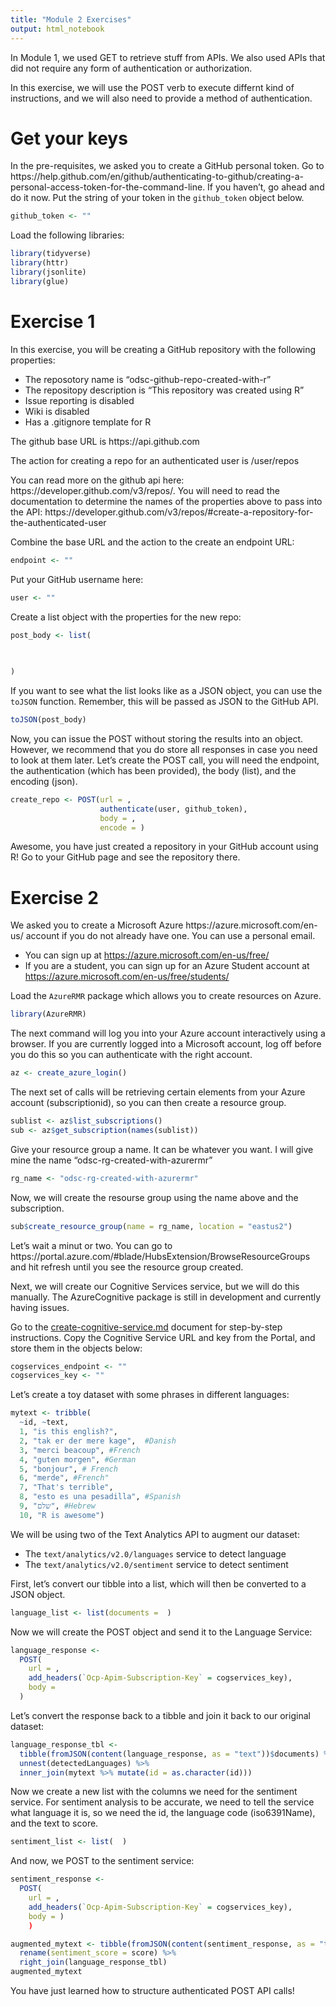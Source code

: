 ```yaml
---
title: "Module 2 Exercises"
output: html_notebook
---
```


In Module 1, we used GET to retrieve stuff from APIs. We also used APIs that did not require any form of authentication or authorization.

In this exercise, we will use the POST verb to execute differnt kind of instructions, and we will also need to provide a method of authentication.

# Get your keys

In the pre-requisites, we asked you to create a GitHub personal token. Go to https://help.github.com/en/github/authenticating-to-github/creating-a-personal-access-token-for-the-command-line. If you haven't, go ahead and do it now. Put the string of your token in the `github_token` object below.

```r
github_token <- ""
```


Load the following libraries:

```r
library(tidyverse)
library(httr)
library(jsonlite)
library(glue)
```


# Exercise 1

In this exercise, you will be creating a GitHub repository with the following properties:

* The reposotory name is "odsc-github-repo-created-with-r"
* The repositopy description is "This repository was created using R"
* Issue reporting is disabled
* Wiki is disabled
* Has a .gitignore template for R

The github base URL is https://api.github.com

The action for creating a repo for an authenticated user is /user/repos

You can read more on the github api here: https://developer.github.com/v3/repos/. You will need to read the documentation to determine the names of the properties above to pass into the API: https://developer.github.com/v3/repos/#create-a-repository-for-the-authenticated-user

Combine the base URL and the action to the create an endpoint URL:

```r
endpoint <- ""
```

Put your GitHub username here:

```r
user <- ""
```

Create a list object with the properties for the new repo:

```r
post_body <- list(

  
  
)
```

If you want to see what the list looks like as a JSON object, you can use the `toJSON` function. Remember, this will be passed as JSON to the GitHub API.

```r
toJSON(post_body)
```

Now, you can issue the POST without storing the results into an object. However, we recommend that you do store all responses in case you need to look at them later. Let's create the POST call, you will need the endpoint, the authentication (which has been provided), the body (list), and the encoding (json).

```r
create_repo <- POST(url = ,
                    authenticate(user, github_token),
                    body = ,
                    encode = )
```

Awesome, you have just created a repository in your GitHub account using R! Go to your GitHub page and see the repository there.


# Exercise 2


We asked you to create a Microsoft Azure https://azure.microsoft.com/en-us/ account if you do not already have one. You can use a personal email. 

* You can sign up at [https://azure.microsoft.com/en-us/free/](https://azure.microsoft.com/en-us/free/)
* If you are a student, you can sign up for an Azure Student account at [https://azure.microsoft.com/en-us/free/students/](https://azure.microsoft.com/en-us/free/students/)


Load the `AzureRMR` package which allows you to create resources on Azure.

```r
library(AzureRMR)
```

The next command will log you into your Azure account interactively using a browser. If you are currently logged into a Microsoft account, log off before you do this so you can authenticate with the right account.

```r
az <- create_azure_login()
```

The next set of calls will be retrieving certain elements from your Azure account (subscriptionid), so you can then create a resource group.

```r
sublist <- az$list_subscriptions()
sub <- az$get_subscription(names(sublist))
```

Give your resource group a name. It can be whatever you want. I will give mine the name "odsc-rg-created-with-azurermr"

```r
rg_name <- "odsc-rg-created-with-azurermr"
```

Now, we will create the resourse group using the name above and the subscription.

```r
sub$create_resource_group(name = rg_name, location = "eastus2")
```

Let's wait a minut or two. You can go to https://portal.azure.com/#blade/HubsExtension/BrowseResourceGroups and hit refresh until you see the resource group created.

Next, we will create our Cognitive Services service, but we will do this manually. The AzureCognitive package is still in development and currently having issues.

Go to the [create-cognitive-service.md](create-cognitive-service.md) document for step-by-step instructions. Copy the Cognitive Service URL and key from the Portal, and store them in the objects below:

```r
cogservices_endpoint <- ""
cogservices_key <- ""
```

Let's create a toy dataset with some phrases in different languages:

```r
mytext <- tribble(
  ~id, ~text,
  1, "is this english?",
  2, "tak er der mere kage",  #Danish
  3, "merci beacoup", #French
  4, "guten morgen", #German
  5, "bonjour", # French
  6, "merde", #French"
  7, "That's terrible", 
  8, "esto es una pesadilla", #Spanish
  9, "שלם", #Hebrew
  10, "R is awesome")
```

We will be using two of the Text Analytics API to augment our dataset:

* The `text/analytics/v2.0/languages` service to detect language
* The `text/analytics/v2.0/sentiment` service to detect sentiment

First, let's convert our tibble into a list, which will then be converted to a JSON object.

```r
language_list <- list(documents =  )
```

Now we will create the POST object and send it to the Language Service:

```r
language_response <-
  POST(
    url = ,
    add_headers(`Ocp-Apim-Subscription-Key` = cogservices_key),
    body = 
  )
```

Let's convert the response back to a tibble and join it back to our original dataset:


```r
language_response_tbl <- 
  tibble(fromJSON(content(language_response, as = "text"))$documents) %>%
  unnest(detectedLanguages) %>% 
  inner_join(mytext %>% mutate(id = as.character(id)))
```

Now we create a new list with the columns we need for the sentiment service. For sentiment analysis to be accurate, we need to tell the service what language it is, so we need the id, the language code (iso6391Name), and the text to score.

```r
sentiment_list <- list(  )
```

And now, we POST to the sentiment service:

```r
sentiment_response <- 
  POST(
    url = ,
    add_headers(`Ocp-Apim-Subscription-Key` = cogservices_key),
    body = )
    )
```


```r
augmented_mytext <- tibble(fromJSON(content(sentiment_response, as = "text"))$documents) %>%
  rename(sentiment_score = score) %>%
  right_join(language_response_tbl)
augmented_mytext
```

You have just learned how to structure authenticated POST API calls!



